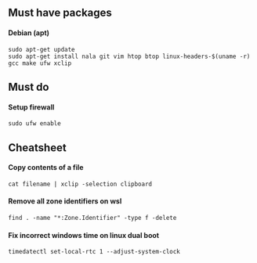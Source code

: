 ## Must have packages

#### Debian (apt)

```
sudo apt-get update
sudo apt-get install nala git vim htop btop linux-headers-$(uname -r) gcc make ufw xclip
```

## Must do

#### Setup firewall

```
sudo ufw enable
```

## Cheatsheet

#### Copy contents of a file

```
cat filename | xclip -selection clipboard
```

#### Remove all zone identifiers on wsl

```
find . -name "*:Zone.Identifier" -type f -delete
```

#### Fix incorrect windows time on linux dual boot

```
timedatectl set-local-rtc 1 --adjust-system-clock
```